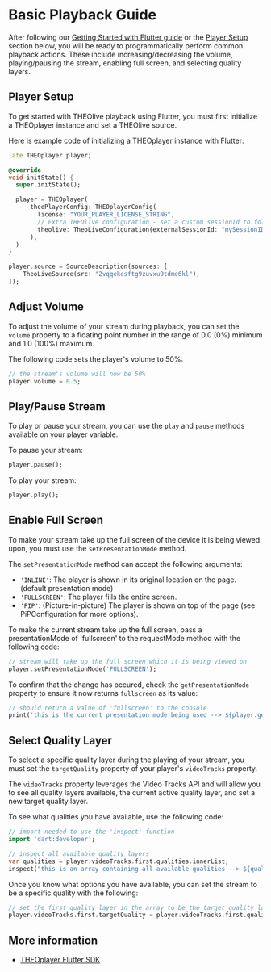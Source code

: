 # Basic Playback Guide

After following our [Getting Started with Flutter guide](./00-getting-started.mdx) or the [Player Setup](#player-setup) section below, you will be ready to programmatically perform common playback actions. These include increasing/decreasing
the volume, playing/pausing the stream, enabling full screen, and selecting quality layers.

## Player Setup

To get started with THEOlive playback using Flutter, you must first initialize a THEOplayer instance and set a THEOlive source.

Here is example code of initializing a THEOplayer instance with Flutter:

```dart
late THEOplayer player;

@override
void initState() {
  super.initState();

  player = THEOplayer(
      theoPlayerConfig: THEOplayerConfig(
        license: "YOUR_PLAYER_LICENSE_STRING",
        // Extra THEOlive configuration - set a custom sessionId to follow the requests on the backend
        theolive: TheoLiveConfiguration(externalSessionId: "mySessionID"),
      ),
  )
}

player.source = SourceDescription(sources: [
    TheoLiveSource(src: "2vqqekesftg9zuvxu9tdme6kl"),
]);
```

## Adjust Volume

To adjust the volume of your stream during playback, you can set the `volume` property to a floating point number in the range of 0.0 (0%) minimum and 1.0 (100%) maximum.

The following code sets the player's volume to 50%:

```dart
// the stream's volume will now be 50%
player.volume = 0.5;
```

## Play/Pause Stream

To play or pause your stream, you can use the `play` and `pause` methods available on your player variable.

To pause your stream:

```dart
player.pause();
```

To play your stream:

```dart
player.play();
```

## Enable Full Screen

To make your stream take up the full screen of the device it is being viewed upon, you must use the `setPresentationMode` method.

The `setPresentationMode` method can accept the following arguments:

- `'INLINE'`: The player is shown in its original location on the page. (default presentation mode)
- `'FULLSCREEN'`: The player fills the entire screen.
- `'PIP'`: (Picture-in-picture) The player is shown on top of the page (see PiPConfiguration for more options).

To make the current stream take up the full screen, pass a presentationMode of 'fullscreen' to the requestMode method with the following code:

```dart
// stream will take up the full screen which it is being viewed on
player.setPresentationMode('FULLSCREEN');
```

To confirm that the change has occured, check the `getPresentationMode` property to ensure it now returns `fullscreen` as its value:

```dart
// should return a value of 'fullscreen' to the console
print('this is the current presentation mode being used --> ${player.getPresentationMode()}');
```

## Select Quality Layer

To select a specific quality layer during the playing of your stream, you must set the `targetQuality` property of your player's `videoTracks` property.

The `videoTracks` property leverages the Video Tracks API and will allow you to see all quality layers available, the current active quality layer, and set a new target quality layer.

To see what qualities you have available, use the following code:

```dart
// import needed to use the 'inspect' function
import 'dart:developer';

// inspect all available quality layers
var qualities = player.videoTracks.first.qualities.innerList;
inspect("this is an array containing all available qualities --> ${qualities}");
```

Once you know what options you have available, you can set the stream to be a specific quality with the following:

```dart
// set the first quality layer in the array to be the target quality layer
player.videoTracks.first.targetQuality = player.videoTracks.first.qualities.first;
```

## More information

- [THEOplayer Flutter SDK](/theoplayer/v9/api-reference/web/classes/Player.html)
